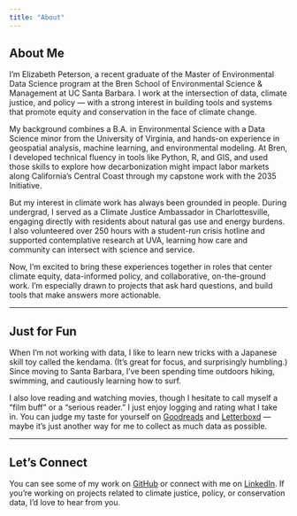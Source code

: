 ```yaml
---
title: "About"
---
```


## [About Me]{.title}

I’m Elizabeth Peterson, a recent graduate of the Master of Environmental Data Science program at the Bren School of Environmental Science & Management at UC Santa Barbara. I work at the intersection of data, climate justice, and policy — with a strong interest in building tools and systems that promote equity and conservation in the face of climate change.

My background combines a B.A. in Environmental Science with a Data Science minor from the University of Virginia, and hands-on experience in geospatial analysis, machine learning, and environmental modeling. At Bren, I developed technical fluency in tools like Python, R, and GIS, and used those skills to explore how decarbonization might impact labor markets along California’s Central Coast through my capstone work with the 2035 Initiative.

But my interest in climate work has always been grounded in people. During undergrad, I served as a Climate Justice Ambassador in Charlottesville, engaging directly with residents about natural gas use and energy burdens. I also volunteered over 250 hours with a student-run crisis hotline and supported contemplative research at UVA, learning how care and community can intersect with science and service.

Now, I’m excited to bring these experiences together in roles that center climate equity, data-informed policy, and collaborative, on-the-ground work. I’m especially drawn to projects that ask hard questions, and build tools that make answers more actionable.

---

## [Just for Fun]{.title}

When I’m not working with data, I like to learn new tricks with a Japanese skill toy called the kendama. (It’s great for focus, and surprisingly humbling.) Since moving to Santa Barbara, I’ve been spending time outdoors hiking, swimming, and cautiously learning how to surf.

I also love reading and watching movies, though I hesitate to call myself a “film buff” or a “serious reader.” I just enjoy logging and rating what I take in. You can judge my taste for yourself on [Goodreads](https://www.goodreads.com/user/show/159610476-liz-peterson) and [Letterboxd](https://letterboxd.com/yeetlizpete/) — maybe it’s just another way for me to collect as much data as possible.

---

## [Let’s Connect]{.title}

You can see some of my work on [GitHub](https://github.com/egp4aq) or connect with me on [LinkedIn](https://www.linkedin.com/in/elizabeth-peterson-85046b204/). If you’re working on projects related to climate justice, policy, or conservation data, I’d love to hear from you.
